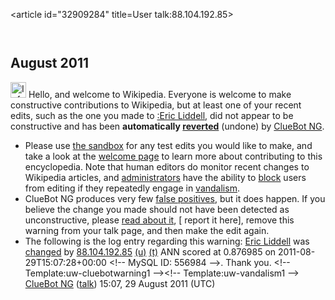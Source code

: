 <article id="32909284" title=User talk:88.104.192.85>
	<talkpage id="32909284" title="User talk:88.104.192.85">


== August 2011 ==
[[Image:Information.svg|left|25px|alt=|link=]] Hello, and welcome to Wikipedia. Everyone is welcome to make constructive contributions to Wikipedia, but at least one of your recent edits, such as the one you made to [[:Eric Liddell]], did not appear to be constructive and has been '''automatically [[Help:Reverting|reverted]]''' (undone) by [[User:ClueBot NG|ClueBot NG]]. 
* Please use [[Wikipedia:Sandbox|the sandbox]] for any test edits you would like to make, and take a look at the [[Wikipedia:Introduction|welcome page]] to learn more about contributing to this encyclopedia. Note that human editors do monitor recent changes to Wikipedia articles, and [[WP:ADMINS|administrators]] have the ability to [[WP:BLOCK|block]] users from editing if they repeatedly engage in [[WP:vandalism|vandalism]].
* ClueBot NG produces very few [[User:ClueBot NG#Information About False Positives|false positives]], but it does happen. If you believe the change you made should not have been detected as unconstructive, please [[User:ClueBot NG#Information About False Positives|read about it]], [{{User:ClueBot NG/Warnings/FPReport|556984}} report it here], remove this warning from your talk page, and then make the edit again. 
* The following is the log entry regarding this warning: [[Eric Liddell]] was [http://en.wikipedia.org/w/index.php?title=Eric+Liddell&amp;diff=447326599&amp;oldid=446502473 changed] by [[Special:Contributions/88.104.192.85|88.104.192.85]] [[User:88.104.192.85|(u)]] [[User talk:88.104.192.85|(t)]] ANN scored at 0.876985 on 2011-08-29T15:07:28+00:00 &lt;!-- MySQL ID: 556984 --&gt;. Thank you. &lt;!-- Template:uw-cluebotwarning1 --&gt;&lt;!-- Template:uw-vandalism1 --&gt; [[User:ClueBot NG|ClueBot NG]] ([[User talk:ClueBot NG|talk]]) 15:07, 29 August 2011 (UTC)
	</talkpage>
</article>
